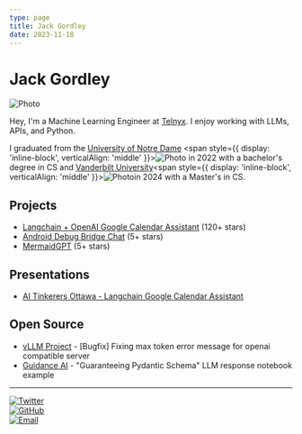 ```yaml
---
type: page
title: Jack Gordley
date: 2023-11-18
---
```


# Jack Gordley



<Image
  src="/images/jack_forest.jpg"
  alt="Photo"
  width={250}
  height={200}
  priority
  className="next-image"
/>

Hey, I'm a Machine Learning Engineer at [Telnyx](https://telnyx.com/). I enjoy working with LLMs, APIs, and Python. 

I graduated from the [University of Notre Dame](https://www.nd.edu/) <span style={{ display: 'inline-block', verticalAlign: 'middle' }}><Image src="/images/nd.png" alt="Photo" width={25} height={25} className="next-image" /></span> in 2022 with a bachelor's degree in CS and [Vanderbilt University](https://www.vanderbilt.edu/)<span style={{ display: 'inline-block', verticalAlign: 'middle' }}><Image src="/images/vanderbilt.png" alt="Photo" width={35} height={25} className="next-image" /></span>in 2024 with a Master's in CS.

## Projects

- [Langchain + OpenAI Google Calendar Assistant](https://github.com/jgordley/GoogleCalendarAssistant) (120+ stars)
- [Android Debug Bridge Chat](https://github.com/jgordley/chat-adb) (5+ stars)
- [MermaidGPT](https://github.com/jgordley/MermaidGPT) (5+ stars)

## Presentations

- [AI Tinkerers Ottawa - Langchain Google Calendar Assistant](https://www.youtube.com/watch?v=xQrC6KSozoU)

## Open Source

- [vLLM Project](https://github.com/vllm-project/vllm/pull/4016) - [Bugfix] Fixing max token error message for openai compatible server
- [Guidance AI](https://github.com/guidance-ai/guidance/pull/559) -  "Guaranteeing Pydantic Schema" LLM response notebook example

---

<div style={{ display: 'flex', alignItems: 'center', justifyContent: 'space-evenly', gap: '20px' }}>
  <div style={{ display: 'flex', alignItems: 'center' }}>
    <a href="https://twitter.com/jackgordley" target="_blank" rel="noopener noreferrer">
      <img src="/images/twitter.svg" alt="Twitter" style={{ width: '40px', height: '40px' }} />
    </a>
  </div>
  <div style={{ display: 'flex', alignItems: 'center' }}>
    <a href="https://github.com/jgordley" target="_blank" rel="noopener noreferrer">
      <img src="/images/github.svg" alt="GitHub" style={{ width: '40px', height: '40px' }} />
    </a>
  </div>
  <div style={{ display: 'flex', alignItems: 'center' }}>
    <a href="mailto:john.gordley@vanderbilt.edu" target="_blank" rel="noopener noreferrer">
      <img src="/images/email.svg" alt="Email" style={{ width: '40px', height: '40px' }} />
    </a>
  </div>
</div>
